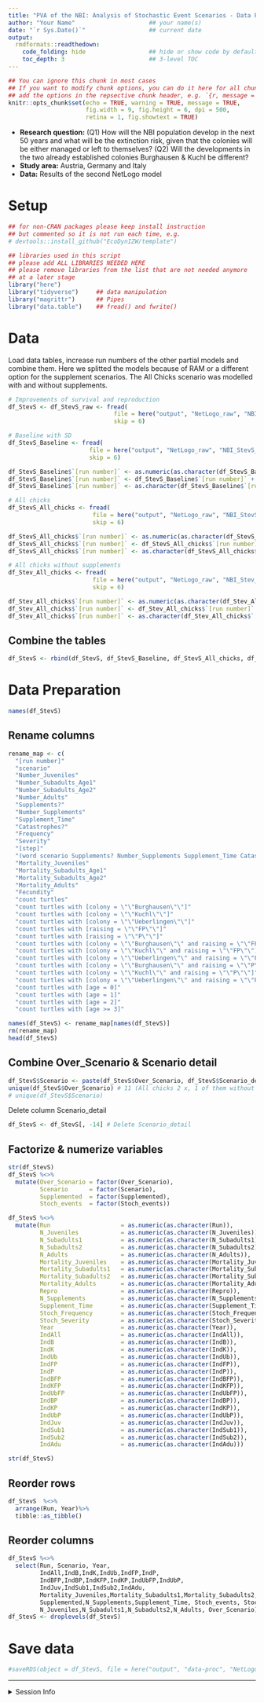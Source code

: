 ```yaml
---
title: "PVA of the NBI: Analysis of Stochastic Event Scenarios - Data Preparation" ## name of your project
author: "Your Name"                     ## your name(s)
date: "`r Sys.Date()`"                  ## current date
output:
  rmdformats::readthedown:
    code_folding: hide                  ## hide or show code by default?
    toc_depth: 3                        ## 3-level TOC
---
```


```r
## You can ignore this chunk in most cases
## If you want to modify chunk options, you can do it here for all chunks or
## add the options in the repsective chunk header, e.g. `{r, message = FALSE}`
knitr::opts_chunk$set(echo = TRUE, warning = TRUE, message = TRUE,
                      fig.width = 9, fig.height = 6, dpi = 500, 
                      retina = 1, fig.showtext = TRUE)
```

* **Research question:** (Q1) How will the NBI population develop in the next 50 years and what will be the extinction risk, given that the colonies will be either managed or left to themselves? (Q2) Will the developments in the two already established colonies Burghausen & Kuchl be different? 
* **Study area:** Austria, Germany and Italy
* **Data:** Results of the second NetLogo model


# Setup

```r
## for non-CRAN packages please keep install instruction
## but commented so it is not run each time, e.g.
# devtools::install_github("EcoDynIZW/template")

## libraries used in this script
## please add ALL LIBRARIES NEEDED HERE
## please remove libraries from the list that are not needed anymore 
## at a later stage
library("here")
library("tidyverse")     ## data manipulation
library("magrittr")      ## Pipes
library("data.table")    ## fread() and fwrite()
```


# Data
Load data tables, increase run numbers of the other partial models and combine them. Here we splitted the models because of RAM or a different option for the supplement scenarios. The All Chicks scenario was modelled with and without supplements. 
```r
# Improvements of survival and reproduction
df_StevS <- df_StevS_raw <- fread(
                              file = here("output", "NetLogo_raw", "NBI_StevS_Improvements.csv"),
                              skip = 6)

# Baseline with SD 
df_StevS_Baseline <- fread(
                       file = here("output", "NetLogo_raw", "NBI_StevS_Baseline_SD.csv"),
                       skip = 6)

df_StevS_Baseline$`[run number]` <- as.numeric(as.character(df_StevS_Baseline$`[run number]`))
df_StevS_Baseline$`[run number]` <- df_StevS_Baseline$`[run number]` + 70000
df_StevS_Baseline$`[run number]` <- as.character(df_StevS_Baseline$`[run number]`)

# All chicks
df_StevS_All_chicks <- fread(
                        file = here("output", "NetLogo_raw", "NBI_StevS_All_chicks.csv"), 
                        skip = 6)

df_StevS_All_chicks$`[run number]` <- as.numeric(as.character(df_StevS_All_chicks$`[run number]`))
df_StevS_All_chicks$`[run number]` <- df_StevS_All_chicks$`[run number]` + 80000
df_StevS_All_chicks$`[run number]` <- as.character(df_StevS_All_chicks$`[run number]`)

# All chicks without supplements
df_Stev_All_chicks <- fread(
                        file = here("output", "NetLogo_raw", "NBI_Stev_All_chicks_without_Supp.csv"), 
                        skip = 6)

df_Stev_All_chicks$`[run number]` <- as.numeric(as.character(df_Stev_All_chicks$`[run number]`))
df_Stev_All_chicks$`[run number]` <- df_Stev_All_chicks$`[run number]` + 90000
df_Stev_All_chicks$`[run number]` <- as.character(df_Stev_All_chicks$`[run number]`)
```

## Combine the tables
```r
df_StevS <- rbind(df_StevS, df_StevS_Baseline, df_StevS_All_chicks, df_Stev_All_chicks)
```

# Data Preparation
```r
names(df_StevS)
```

## Rename columns
```r
rename_map <- c(
  "[run number]"                                                                      = "Run",
  "scenario"                                                                          = "Over_Scenario",
  "Number_Juveniles"                                                                  = "N_Juveniles",
  "Number_Subadults_Age1"                                                             = "N_Subadults1",
  "Number_Subadults_Age2"                                                             = "N_Subadults2",
  "Number_Adults"                                                                     = "N_Adults",
  "Supplements?"                                                                      = "Supplemented",
  "Number_Supplements"                                                                = "N_Supplements",
  "Supplement_Time"                                                                   = "Supplement_Time",
  "Catastrophes?"                                                                     = "Stoch_events",
  "Frequency"                                                                         = "Stoch_Frequency",
  "Severity"                                                                          = "Stoch_Severity",
  "[step]"                                                                            = "Year",
  "(word scenario Supplements? Number_Supplements Supplement_Time Catastrophes? Frequency Severity)"   = "Scenario_detail",
  "Mortality_Juveniles"                                                               = "Mortality_Juveniles",
  "Mortality_Subadults_Age1"                                                          = "Mortality_Subadults1",
  "Mortality_Subadults_Age2"                                                          = "Mortality_Subadults2",
  "Mortality_Adults"                                                                  = "Mortality_Adults",
  "Fecundity"                                                                         = "Repro",
  "count turtles"                                                                     = "IndAll",
  "count turtles with [colony = \"\"Burghausen\"\"]"                                  = "IndB",
  "count turtles with [colony = \"\"Kuchl\"\"]"                                       = "IndK",
  "count turtles with [colony = \"\"Ueberlingen\"\"]"                                 = "IndUb",
  "count turtles with [raising = \"\"FP\"\"]"                                         = "IndFP",
  "count turtles with [raising = \"\"P\"\"]"                                          = "IndP",
  "count turtles with [colony = \"\"Burghausen\"\" and raising = \"\"FP\"\"]"         = "IndBFP",
  "count turtles with [colony = \"\"Kuchl\"\" and raising = \"\"FP\"\"]"              = "IndKFP",
  "count turtles with [colony = \"\"Ueberlingen\"\" and raising = \"\"FP\"\"]"        = "IndUbFP",
  "count turtles with [colony = \"\"Burghausen\"\" and raising = \"\"P\"\"]"          = "IndBP",
  "count turtles with [colony = \"\"Kuchl\"\" and raising = \"\"P\"\"]"               = "IndKP",
  "count turtles with [colony = \"\"Ueberlingen\"\" and raising = \"\"P\"\"]"         = "IndUbP",
  "count turtles with [age = 0]"                                                      = "IndJuv",
  "count turtles with [age = 1]"                                                      = "IndSub1",
  "count turtles with [age = 2]"                                                      = "IndSub2",
  "count turtles with [age >= 3]"                                                     = "IndAdu")

names(df_StevS) <- rename_map[names(df_StevS)]
rm(rename_map)
head(df_StevS)
```
## Combine Over_Scenario & Scenario detail
```r
df_StevS$Scenario <- paste(df_StevS$Over_Scenario, df_StevS$Scenario_detail, sep = "")
unique(df_StevS$Over_Scenario) # 11 (All chicks 2 x, 1 of them without supplements)
# unique(df_StevS$Scenario)
```

Delete column Scenario_detail
```r
df_StevS <- df_StevS[, -14] # Delete Scenario_detail
```

## Factorize & numerize variables
```r
str(df_StevS)
df_StevS %<>% 
  mutate(Over_Scenario = factor(Over_Scenario),
         Scenario      = factor(Scenario),
         Supplemented  = factor(Supplemented),
         Stoch_events  = factor(Stoch_events))

df_StevS %<>%
  mutate(Run                    = as.numeric(as.character(Run)),
         N_Juveniles            = as.numeric(as.character(N_Juveniles)),
         N_Subadults1           = as.numeric(as.character(N_Subadults1)),
         N_Subadults2           = as.numeric(as.character(N_Subadults2)),
         N_Adults               = as.numeric(as.character(N_Adults)),
         Mortality_Juveniles    = as.numeric(as.character(Mortality_Juveniles)),
         Mortality_Subadults1   = as.numeric(as.character(Mortality_Subadults1)),
         Mortality_Subadults2   = as.numeric(as.character(Mortality_Subadults2)),
         Mortality_Adults       = as.numeric(as.character(Mortality_Adults)),
         Repro                  = as.numeric(as.character(Repro)),
         N_Supplements          = as.numeric(as.character(N_Supplements)),
         Supplement_Time        = as.numeric(as.character(Supplement_Time)),
         Stoch_Frequency        = as.numeric(as.character(Stoch_Frequency)),
         Stoch_Severity         = as.numeric(as.character(Stoch_Severity)),
         Year                   = as.numeric(as.character(Year)),
         IndAll                 = as.numeric(as.character(IndAll)),
         IndB                   = as.numeric(as.character(IndB)),
         IndK                   = as.numeric(as.character(IndK)),
         IndUb                  = as.numeric(as.character(IndUb)),
         IndFP                  = as.numeric(as.character(IndFP)),
         IndP                   = as.numeric(as.character(IndP)),
         IndBFP                 = as.numeric(as.character(IndBFP)),
         IndKFP                 = as.numeric(as.character(IndKFP)),
         IndUbFP                = as.numeric(as.character(IndUbFP)),
         IndBP                  = as.numeric(as.character(IndBP)),
         IndKP                  = as.numeric(as.character(IndKP)),
         IndUbP                 = as.numeric(as.character(IndUbP)),
         IndJuv                 = as.numeric(as.character(IndJuv)),
         IndSub1                = as.numeric(as.character(IndSub1)),
         IndSub2                = as.numeric(as.character(IndSub2)),
         IndAdu                 = as.numeric(as.character(IndAdu)))

str(df_StevS)
```

## Reorder rows
```r
df_StevS  %<>%
  arrange(Run, Year)%>%
  tibble::as_tibble()
```

## Reorder columns
```r
df_StevS %<>% 
  select(Run, Scenario, Year, 
         IndAll,IndB,IndK,IndUb,IndFP,IndP,
         IndBFP,IndBP,IndKFP,IndKP,IndUbFP,IndUbP,
         IndJuv,IndSub1,IndSub2,IndAdu,
         Mortality_Juveniles,Mortality_Subadults1,Mortality_Subadults2,Mortality_Adults,Repro,
         Supplemented,N_Supplements,Supplement_Time, Stoch_events, Stoch_Frequency, Stoch_Severity,
         N_Juveniles,N_Subadults1,N_Subadults2,N_Adults, Over_Scenario)
df_StevS <- droplevels(df_StevS)
```

# Save data
```r
#saveRDS(object = df_StevS, file = here("output", "data-proc", "NetLogo-proc", "df_StevS.rds"))
```


***

<details><summary>Session Info</summary>

```r
## DO NOT REMOVE!
## We store the settings of your computer and the current versions of the
## packages used to allow for reproducibility
Sys.time()
#git2r::repository() ## uncomment if you are using GitHub
sessionInfo()
```

</details>

